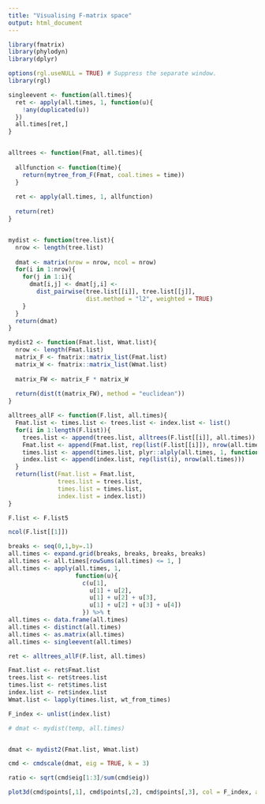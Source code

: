```yaml
---
title: "Visualising F-matrix space"
output: html_document
---
```


```r
library(fmatrix)
library(phylodyn)
library(dplyr)

options(rgl.useNULL = TRUE) # Suppress the separate window.
library(rgl)
```

```r
singleevent <- function(all.times){
  ret <- apply(all.times, 1, function(u){
    !any(duplicated(u))
  })
  all.times[ret,]
}


alltrees <- function(Fmat, all.times){
  
  allfunction <- function(time){
    return(mytree_from_F(Fmat, coal.times = time))
  }
  
  ret <- apply(all.times, 1, allfunction)
  
  return(ret)
}


mydist <- function(tree.list){
  nrow <- length(tree.list)
  
  dmat <- matrix(nrow = nrow, ncol = nrow)
  for(i in 1:nrow){
    for(j in 1:i){
      dmat[i,j] <- dmat[j,i] <- 
        dist_pairwise(tree.list[[i]], tree.list[[j]], 
                      dist.method = "l2", weighted = TRUE)
    }
  }
  return(dmat)
}

mydist2 <- function(Fmat.list, Wmat.list){
  nrow <- length(Fmat.list)
  matrix_F <- fmatrix::matrix_list(Fmat.list)
  matrix_W <- fmatrix::matrix_list(Wmat.list)
  
  matrix_FW <- matrix_F * matrix_W
  
  return(dist(t(matrix_FW), method = "euclidean"))
}

alltrees_allF <- function(F.list, all.times){
  Fmat.list <- times.list <- trees.list <- index.list <- list()
  for(i in 1:length(F.list)){
    trees.list <- append(trees.list, alltrees(F.list[[i]], all.times))
    Fmat.list <- append(Fmat.list, rep(list(F.list[[i]]), nrow(all.times)))
    times.list <- append(times.list, plyr::alply(all.times, 1, function(u){rev(as.numeric(u))}))
    index.list <- append(index.list, rep(list(i), nrow(all.times)))
  }
  return(list(Fmat.list = Fmat.list,
              trees.list = trees.list,
              times.list = times.list,
              index.list = index.list))
}
```


```r
F.list <- F.list5

ncol(F.list[[1]])

breaks <- seq(0,1,by=.1)
all.times <- expand.grid(breaks, breaks, breaks, breaks)
all.times <- all.times[rowSums(all.times) <= 1, ]
all.times <- apply(all.times, 1, 
                   function(u){
                     c(u[1], 
                       u[1] + u[2], 
                       u[1] + u[2] + u[3],
                       u[1] + u[2] + u[3] + u[4])
                     }) %>% t
all.times <- data.frame(all.times)
all.times <- distinct(all.times)
all.times <- as.matrix(all.times)
all.times <- singleevent(all.times)
```


```r
ret <- alltrees_allF(F.list, all.times)

Fmat.list <- ret$Fmat.list
trees.list <- ret$trees.list
times.list <- ret$times.list
index.list <- ret$index.list
Wmat.list <- lapply(times.list, wt_from_times)

F_index <- unlist(index.list)
```


```r
# dmat <- mydist(temp, all.times)


dmat <- mydist2(Fmat.list, Wmat.list)
```




```r
cmd <- cmdscale(dmat, eig = TRUE, k = 3)

ratio <- sqrt(cmd$eig[1:3]/sum(cmd$eig))

plot3d(cmd$points[,1], cmd$points[,2], cmd$points[,3], col = F_index, aspect = ratio)

```


<!-- ```{r} -->
<!-- tsn <- Rtsne::Rtsne(dmat, dims = 3, is_distance = TRUE) -->
<!-- plot3d(tsn$Y[,1], tsn$Y[,2], tsn$Y[,3], col = F_index) -->
<!-- ``` -->

<!-- ```{r} -->
<!-- F.list <- F.list6 -->

<!-- breaks <- seq(0,1,by=.1) -->
<!-- all.times_6 <- expand.grid(breaks, breaks, breaks, breaks, breaks) -->
<!-- all.times_6 <- all.times[rowSums(all.times_6) <= 1, ] -->
<!-- all.times_6 <- apply(all.times_6, 1,  -->
<!--                    function(u){ -->
<!--                      c(u[1],  -->
<!--                        u[1] + u[2],  -->
<!--                        u[1] + u[2] + u[3], -->
<!--                        u[1] + u[2] + u[3] + u[4],  -->
<!--                        u[1] + u[2] + u[3] + u[4] + u[5]) -->
<!--                      }) %>% t -->
<!-- all.times_6 <- data.frame(all.times_6) -->
<!-- all.times_6 <- distinct(all.times_6) -->
<!-- all.times_6 <- as.matrix(all.times_6) -->
<!-- all.times_6 <- singleevent(all.times_6) -->
<!-- ``` -->


<!-- ```{r} -->
<!-- ret_6 <- alltrees_allF(F.list6, all.times_6) -->

<!-- Fmat.list_6 <- ret_6$Fmat.list -->
<!-- trees.list_6 <- ret_6$trees.list -->
<!-- times.list_6 <- ret_6$times.list -->
<!-- index.list_6 <- ret_6$index.list -->
<!-- Wmat.list_6 <- lapply(times.list_6, wt_from_times) -->

<!-- F_index_6 <- unlist(index.list_6) -->
<!-- ``` -->


<!-- ```{r} -->
<!-- # dmat <- mydist(temp, all.times) -->


<!-- dmat_6 <- mydist2(Fmat.list, Wmat.list) -->
<!-- ``` -->



<!-- ```{r} -->
<!-- cmd_6 <- cmdscale(dmat_6, eig = TRUE, k = 3) -->

<!-- ratio_6 <- sqrt(cmd_6$eig[1:3]/sum(cmd_6$eig)) -->

<!-- plot3d(cmd_6$points[,1], cmd_6$points[,2], cmd_6$points[,3], col = F_index_6, aspect = ratio_6) -->
<!-- ``` -->


<!-- ```{r} -->
<!-- tsn_6 <- Rtsne::Rtsne(dmat_6, dims = 3, is_distance = TRUE) -->
<!-- plot3d(tsn_6$Y[,1], tsn_6$Y[,2], tsn_6$Y[,3], col = F_index_6) -->
<!-- ``` -->
